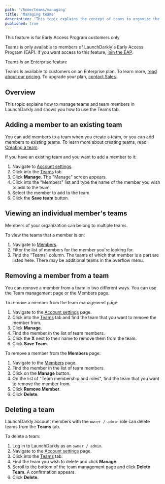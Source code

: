 ```yaml
---
path: '/home/teams/managing'
title: 'Managing teams'
description: 'This topic explains the concept of teams to organize the members of your organization and the permissions they have available to them.'
published: true
---
```


<Callout intent="info">
  <CalloutTitle>This feature is for Early Access Program customers only</CalloutTitle>
  <CalloutDescription>

Teams is only available to members of LaunchDarkly's Early Access Program (EAP). If you want access to this feature, [join the EAP](https://docs.google.com/forms/d/e/1FAIpQLScJ5qCC_RZTW9pPSXVZk9HaKzpltNAeoQb2t6gh7dLicwQWQQ/viewform).

  </CalloutDescription>
</Callout>

<Callout intent="primary">
  <CalloutTitle>Teams is an Enterprise feature</CalloutTitle>
  <CalloutDescription>

Teams is available to customers on an Enterprise plan. To learn more, [read about our pricing](https://launchdarkly.com/pricing/). To upgrade your plan, [contact Sales](https://launchdarkly.com/contact-sales/).

  </CalloutDescription>
</Callout>

## Overview

This topic explains how to manage teams and team members in LaunchDarkly and shows you how to use the Teams tab.

## Adding a member to an existing team

You can add members to a team when you create a team, or you can add members to existing teams. To learn more about creating teams, read [Creating a team](/home/teams/creating).

If you have an existing team and you want to add a member to it:

1. Navigate to [Account settings](https://app.launchdarkly.com/settings).
2. Click into the [Teams](https://app.launchdarkly.com/settings/teams) tab.
3. Click **Manage**. The "Manage" screen appears.
4. Click into the "Members" list and type the name of the member you wish to add to the team.
5. Select the member to add to the team.
6. Click the **Save team** button.

## Viewing an individual member's teams

Members of your organization can belong to multiple teams.

To view the teams that a member is on:

1. Navigate to [Members](https://app.launchdarkly.com/settings/members).
2. Filter the list of members for the member you're looking for.
3. Find the "Teams" column. The teams of which that member is a part are listed here. There may be additional teams in the overflow menu.

## Removing a member from a team

You can remove a member from a team in two different ways. You can use the Team management page or the Members page.

To remove a member from the team management page:

1. Navigate to the [Account settings](https://app.launchdarkly.com/settings) page.
2. Click into the [Teams](https://app.launchdarkly.com/settings/teams) tab and find the team that you want to remove the member from.
3. Click **Manage**.
4. Find the member in the list of team members.
5. Click the **X** next to their name to remove them from the team.
6. Click **Save Team**.

To remove a member from the **Members** page:

1. Navigate to the [Members](https://app.launchdarkly.com/settings/members) page.
2. Find the member in the list of team members.
3. Click on the **Manage** button.
4. On the list of "Team membership and roles", find the team that you want to remove the member from.
5. Click **Remove Member**.
6. Click **Delete**.

## Deleting a team

LaunchDarkly account members with the `owner / admin` role can delete teams from the **Teams** tab.

To delete a team:

1. Log in to LaunchDarkly as an `owner / admin`.
2. Navigate to the [Account settings](https://app.launchdarkly.com/settings) page.
3. Click into the [Teams](https://app.launchdarkly.com/settings/teams) tab.
4. Find the team you wish to delete and click **Manage**.
5. Scroll to the bottom of the team management page and click **Delete Team.** A confirmation appears.
6. Click **Delete.**


